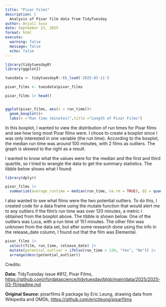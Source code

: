 ```yaml
---
title: "Pixar Films"
description: |
  Analysis of Pixar film data from TidyTuesday
author: Anjali Suva
date: September 23, 2025
format: html
execute: 
  warning: false
  message: false
  echo: false
---
```


```r

library(tidytuesdayR)
library(ggplot2)

tuesdata <- tidytuesdayR::tt_load('2025-03-11')

pixar_films <- tuesdata$pixar_films

pixar_films |> head()


ggplot(pixar_films, aes(x = run_time))+
  geom_boxplot()+
  labs(x ="Run time (minutes)",title ="Length of Pixar Films")

```

In this boxplot, I wanted to view the distribution of run times for Pixar films and see how long most Pixar films were. I chose to create a boxplot since I was only interested in one variable (the run time). According to the boxplot, the median run time was around 100 minutes, with 2 films as outliers. The graph is skewed to the right as a result.

I wanted to know what the values were for the median and the first and third quartile, so I tried to wrangle the data to get the summary statistics. The tibble below shows what I found:

```r

library(dplyr)

pixar_films |> 
  summarize(average_runtime = median(run_time, na.rm = TRUE), Q1 = quantile(run_time, 0.25, na.rm = TRUE), Q3 = quantile(run_time, 0.75, na.rm = TRUE))

```

I also wanted to see what films were the two potential outliers. To do this, I created code for a data frame using the mutate function that would alert me to any outliers if the film's run time was over 120 minutes, a metric I obtained from the boxplot above. The tibble is shown below. One of the outliers was Luca, with a run time of 151 minutes. The other film was unknown from the data set, but after some research done using the info in the release_date column, I found out that the film was Elemental.

```r
pixar_films |>
  select(film, run_time, release_date) |>
  mutate(potential_outlier = ifelse(run_time > 120, "Yes", "No")) |>
  arrange(desc(potential_outlier))
```

Credits:

**Data:** TidyTuesday issue #812, Pixar Films, <https://github.com/rfordatascience/tidytuesday/blob/main/data/2025/2025-03-11/readme.md>

**Original Source:** pixarfilms R package by Eric Leung, drawing data from Wikipedia and OMDb, <https://github.com/erictleung/pixarfilms>
